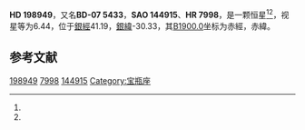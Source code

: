 {{Starbox begin
| name = HD 198949
}}
{{Starbox observe
| epoch = [[J2000.0|J2000.0]]
| constell = {{星座名待查}}<ref name=SIMBAD>{{cite web
 | url=http://simbad.u-strasbg.fr/simbad/sim-id?Ident=HR+7998
 | title=Pulsating variable Star
 | publisher=Centre de Données astronomiques de Strasbourg
 | work=SIMBAD
 | accessdate=2012-07-13
 | archive-date=2016-03-17
 | archive-url=https://web.archive.org/web/20160317155713/http://simbad.u-strasbg.fr/simbad/sim-id?Ident=HR+7998
 | dead-url=no
 }}</ref><ref name=DATA>{{cite web
 | url=http://vizier.u-strasbg.fr/viz-bin/VizieR-5?-out.add=.&-source=5050&-corr=PK=HR&-out.max=9999&HR=7998
 | title=VizieR Detailed Page
 | accessdate=2012-07-13
 | archive-date=2016-03-05
 | archive-url=https://web.archive.org/web/20160305030835/http://vizier.u-strasbg.fr/viz-bin/VizieR-5?-out.add=.&-source=5050&-corr=PK=HR&-out.max=9999&HR=7998
 | dead-url=no
 }}</ref>
| 星官 = 
| ra = {{RA|20|53|58.4}}<ref name=SIMBAD /><ref name=DATA />
| dec = {{DEC|-6|53|23}}<ref name=SIMBAD /><ref name=DATA />
| appmag_v = 6.44<ref name=SIMBAD /><ref name=DATA />
}}
{{Starbox character
| class = F1IV<ref name=SIMBAD /><ref name=DATA />
| b-v = 0.37<ref name=SIMBAD /><ref name=DATA />
| u-b = 0<ref name=SIMBAD /><ref name=DATA />
| r-i = <ref name=SIMBAD /><ref name=DATA />
| variable = 
}}
{{Starbox astrometry
| radial_v = 0
| prop_mo_ra = -8
| parallax = 
| p_error = 
}}
{{Starbox catalog
| names =BD-07 5433，[[SAO星表|SAO]] 144915，[[HD星表|HD]] 198949，[[HR星表|HR]] 7998}}
{{Starbox reference |Simbad=HR+7998}}
{{Starbox end}}

'''HD 198949'''，又名'''BD-07 5433'''，'''SAO 144915'''、'''HR 7998'''，是一颗恒星<ref name=SIMBAD /><ref name=DATA />，视星等为6.44，位于[[銀道座標系|銀經]]41.19，[[銀道座標系|銀緯]]-30.33，其[[B1900.0|B1900.0]]坐标为赤經{{RA|20|48|38.6}}，赤緯{{DEC|-7|-30.33|3}}。

== 参考文献 ==
{{reflist}}

{{star-stub}}

[[Category:HD和HDE天體|198949]]
[[Category:HR天體|7998]]
[[Category:SAO天體|144915]]
[[Category:宝瓶座|Category:宝瓶座]]